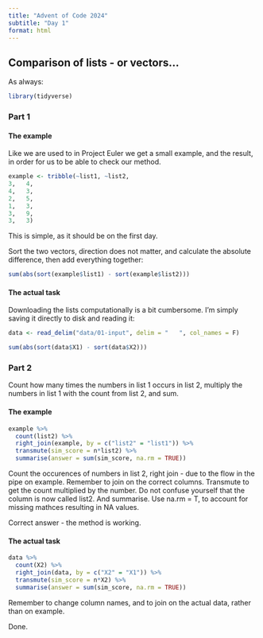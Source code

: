 ```yaml
---
title: "Advent of Code 2024"
subtitle: "Day 1"
format: html
---
```


## Comparison of lists - or vectors...

As always:

```r
library(tidyverse)
```

### Part 1

#### The example

Like we are used to in Project Euler we get a small example, and the result,
in order for us to be able to check our method.

```r
example <- tribble(~list1, ~list2,
3,   4,
4,   3,
2,   5,
1,   3,
3,   9,
3,   3)
```

This is simple, as it should be on the first day.

Sort the two vectors, direction does not matter, and calculate the
absolute difference, then add everything together:

```r
sum(abs(sort(example$list1) - sort(example$list2)))
```

#### The actual task

Downloading the lists computationally is a bit cumbersome. I'm simply saving
it directly to disk and reading it:

```r
data <- read_delim("data/01-input", delim = "   ", col_names = F)
```


```r
sum(abs(sort(data$X1) - sort(data$X2)))
```


### Part 2

Count how many times the numbers in list 1 occurs in list 2, multiply the
numbers in list 1 with the count from list 2, and sum.

#### The example

```r
example %>% 
  count(list2) %>% 
  right_join(example, by = c("list2" = "list1")) %>% 
  transmute(sim_score = n*list2) %>% 
  summarise(answer = sum(sim_score, na.rm = TRUE))
```

Count the occurences of numbers in list 2, right join - due to the flow in
the pipe on example. Remember to join on the correct columns. Transmute to 
get the count multiplied by the number. Do not confuse yourself that the column
is now called list2. And summarise. Use na.rm = T, to account for missing mathces
resulting in NA values.

Correct answer - the method is working.

#### The actual task

```r
data %>% 
  count(X2) %>% 
  right_join(data, by = c("X2" = "X1")) %>% 
  transmute(sim_score = n*X2) %>% 
  summarise(answer = sum(sim_score, na.rm = TRUE))
```

Remember to change column names, and to join on the actual data, rather than
on example. 

Done.
